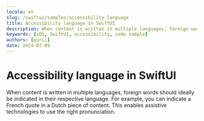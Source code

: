 ```yaml
---
locale: en
slug: /swiftui/samples/accessibility-language
title: Accessibility language in SwiftUI
description: When content is written in multiple languages, foreign words should ideally be indicated in their respective language.
keywords: [iOS, SwiftUI, accessibility, code sample]
authors: [yurii]
date: 2024-07-09
---
```


# Accessibility language in SwiftUI

When content is written in multiple languages, foreign words should ideally be indicated in their respective language. For example, you can indicate a French quote in a Dutch piece of content. This enables assistive technologies to use the right pronunciation.

<CodeSample id="accessibility-language" platform="swiftui" locale="en"/>
